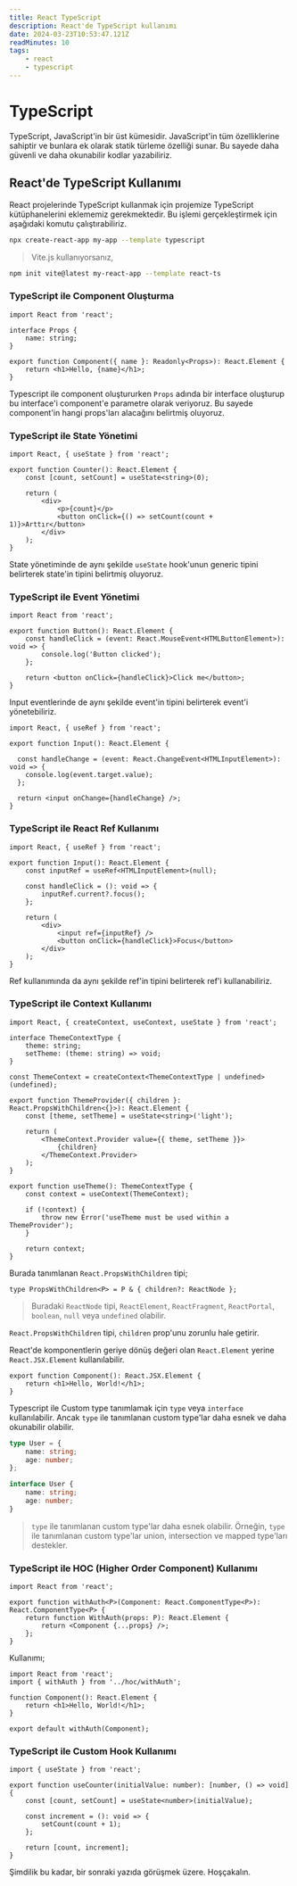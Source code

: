 ```yaml
---
title: React TypeScript
description: React'de TypeScript kullanımı
date: 2024-03-23T10:53:47.121Z
readMinutes: 10
tags:
    - react
    - typescript
---
```


# TypeScript

TypeScript, JavaScript'in bir üst kümesidir. JavaScript'in tüm özelliklerine sahiptir ve bunlara ek olarak statik türleme özelliği sunar. Bu sayede daha güvenli ve daha okunabilir kodlar yazabiliriz.

## React'de TypeScript Kullanımı

React projelerinde TypeScript kullanmak için projemize TypeScript kütüphanelerini eklememiz gerekmektedir. Bu işlemi gerçekleştirmek için aşağıdaki komutu çalıştırabiliriz.

```bash
npx create-react-app my-app --template typescript
```

> Vite.js kullanıyorsanız,

```bash title="terminal"
npm init vite@latest my-react-app --template react-ts
```

### TypeScript ile Component Oluşturma

```tsx title="src/components/Component.tsx"
import React from 'react';

interface Props {
    name: string;
}

export function Component({ name }: Readonly<Props>): React.Element {
    return <h1>Hello, {name}</h1>;
}
```

Typescript ile component oluştururken `Props` adında bir interface oluşturup bu interface'i component'e parametre olarak veriyoruz. Bu sayede component'in hangi props'ları alacağını belirtmiş oluyoruz.

### TypeScript ile State Yönetimi

```tsx title="src/components/Counter.tsx"
import React, { useState } from 'react';

export function Counter(): React.Element {
    const [count, setCount] = useState<string>(0);

    return (
        <div>
            <p>{count}</p>
            <button onClick={() => setCount(count + 1)}>Arttır</button>
        </div>
    );
}
```

State yönetiminde de aynı şekilde `useState` hook'unun generic tipini belirterek state'in tipini belirtmiş oluyoruz.

### TypeScript ile Event Yönetimi

```tsx title="src/components/Button.tsx"
import React from 'react';

export function Button(): React.Element {
    const handleClick = (event: React.MouseEvent<HTMLButtonElement>): void => {
        console.log('Button clicked');
    };

    return <button onClick={handleClick}>Click me</button>;
}
```

Input eventlerinde de aynı şekilde event'in tipini belirterek event'i yönetebiliriz.

```tsx title="src/components/Input.tsx"
import React, { useRef } from 'react';

export function Input(): React.Element {
  
  const handleChange = (event: React.ChangeEvent<HTMLInputElement>): void => {
    console.log(event.target.value);
  };

  return <input onChange={handleChange} />;
}
```

### TypeScript ile React Ref Kullanımı

```tsx title="src/components/Input.tsx"
import React, { useRef } from 'react';

export function Input(): React.Element {
    const inputRef = useRef<HTMLInputElement>(null);

    const handleClick = (): void => {
        inputRef.current?.focus();
    };

    return (
        <div>
            <input ref={inputRef} />
            <button onClick={handleClick}>Focus</button>
        </div>
    );
}
```

Ref kullanımında da aynı şekilde ref'in tipini belirterek ref'i kullanabiliriz.

### TypeScript ile Context Kullanımı

```tsx title="src/context/ThemeContext.tsx"
import React, { createContext, useContext, useState } from 'react';

interface ThemeContextType {
    theme: string;
    setTheme: (theme: string) => void;
}

const ThemeContext = createContext<ThemeContextType | undefined>(undefined);

export function ThemeProvider({ children }: React.PropsWithChildren<{}>): React.Element {
    const [theme, setTheme] = useState<string>('light');

    return (
        <ThemeContext.Provider value={{ theme, setTheme }}>
            {children}
        </ThemeContext.Provider>
    );
}

export function useTheme(): ThemeContextType {
    const context = useContext(ThemeContext);

    if (!context) {
        throw new Error('useTheme must be used within a ThemeProvider');
    }

    return context;
}
```

Burada tanımlanan `React.PropsWithChildren` tipi;

```tsx title="src/types/index.ts"
type PropsWithChildren<P> = P & { children?: ReactNode };
```
> Buradaki `ReactNode` tipi, `ReactElement`, `ReactFragment`, `ReactPortal`, `boolean`, `null` veya `undefined` olabilir.

`React.PropsWithChildren` tipi, `children` prop'unu zorunlu hale getirir.

React'de komponentlerin geriye dönüş değeri olan `React.Element` yerine `React.JSX.Element` kullanılabilir.

```tsx title="src/components/Component.tsx"
export function Component(): React.JSX.Element {
    return <h1>Hello, World!</h1>;
}
```
Typescript ile Custom type tanımlamak için `type` veya `interface` kullanılabilir. Ancak `type` ile tanımlanan custom type'lar daha esnek ve daha okunabilir olabilir.

```ts title="src/types/index.ts"
type User = {
    name: string;
    age: number;
};

interface User {
    name: string;
    age: number;
}
```

> `type` ile tanımlanan custom type'lar daha esnek olabilir. Örneğin, `type` ile tanımlanan custom type'lar union, intersection ve mapped type'ları destekler.

### TypeScript ile HOC (Higher Order Component) Kullanımı

```tsx title="src/hoc/withAuth.tsx"
import React from 'react';

export function withAuth<P>(Component: React.ComponentType<P>): React.ComponentType<P> {
    return function WithAuth(props: P): React.Element {
        return <Component {...props} />;
    };
}
```

Kullanımı;

```tsx title="src/components/Component.tsx"
import React from 'react';
import { withAuth } from '../hoc/withAuth';

function Component(): React.Element {
    return <h1>Hello, World!</h1>;
}

export default withAuth(Component);
```

### TypeScript ile Custom Hook Kullanımı

```tsx title="src/hooks/useCounter.ts"
import { useState } from 'react';

export function useCounter(initialValue: number): [number, () => void] {
    const [count, setCount] = useState<number>(initialValue);

    const increment = (): void => {
        setCount(count + 1);
    };

    return [count, increment];
}
```
Şimdilik bu kadar, bir sonraki yazıda görüşmek üzere. Hoşçakalın.